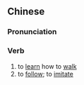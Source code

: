 ==Chinese==
{{zh-forms|s=学步}}

===Pronunciation===
{{zh-pron
|m=xuébù
|cat=v
}}

===Verb===
{{zh-verb}}

# to [[learn]] how to [[walk]]
# to [[follow]]; to [[imitate]]